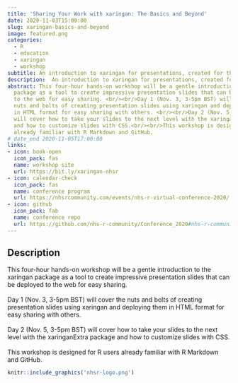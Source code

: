 ```yaml
---
title: 'Sharing Your Work with xaringan: The Basics and Beyond'
date: 2020-11-03T15:00:00
slug: xaringan-basics-and-beyond
image: featured.png
categories:
  - R
  - education
  - xaringan
  - workshop
subtitle: An introduction to xaringan for presentations, created for the NHS-R Community 2020 Virtual Conference
description:  An introduction to xaringan for presentations, created for the [NHS-R Community](https://nhsrcommunity.com/about/) [2020 Virtual Conference](https://nhsrcommunity.com/nhsr-conference-2020/)
abstract: This four-hour hands-on workshop will be a gentle introduction to the xaringan
  package as a tool to create impressive presentation slides that can be deployed
  to the web for easy sharing. <br/><br/>Day 1 (Nov. 3, 3-5pm BST) will cover the
  nuts and bolts of creating presentation slides using xaringan and deploying them
  in HTML format for easy sharing with others. <br/><br/>Day 2 (Nov. 5, 3-5pm BST)
  will cover how to take your slides to the next level with the xaringanExtra package
  and how to customize slides with CSS.<br/><br/>This workshop is designed for R users
  already familiar with R Markdown and GitHub.
# date_end 2020-11-05T17:00:00
links:
- icon: book-open
  icon_pack: fas
  name: workshop site
  url: https://bit.ly/xaringan-nhsr
- icon: calendar-check
  icon_pack: fas
  name: conference program
  url: https://nhsrcommunity.com/events/nhs-r-virtual-conference-2020/
- icon: github
  icon_pack: fab
  name: conference repo
  url: https://github.com/nhs-r-community/Conference_2020#nhs-r-community-conference-workshops-2020-
---
```


## Description

This four-hour hands-on workshop will be a gentle introduction to the xaringan package as a tool to create impressive presentation slides that can be deployed to the web for easy sharing. <br/><br/>Day 1 (Nov. 3, 3-5pm BST) will cover the nuts and bolts of creating presentation slides using xaringan and deploying them in HTML format for easy sharing with others. <br/><br/>Day 2 (Nov. 5, 3-5pm BST) will cover how to take your slides to the next level with the xaringanExtra package and how to customize slides with CSS.<br/><br/>This workshop is designed for R users already familiar with R Markdown and GitHub.

```r
knitr::include_graphics('nhsr-logo.png')
```

